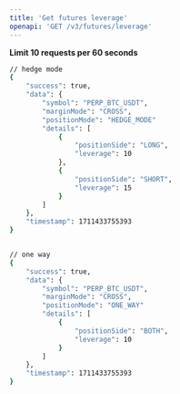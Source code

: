 ```yaml
---
title: 'Get futures leverage'
openapi: 'GET /v3/futures/leverage'
---
```

**Limit 10 requests per 60 seconds**  



<ResponseExample>

```bash
// hedge mode
{
    "success": true,
    "data": {
        "symbol": "PERP_BTC_USDT",
        "marginMode": "CROSS",
        "positionMode": "HEDGE_MODE"
        "details": [
            {
                "positionSide": "LONG",
                "leverage": 10
            },
            {
                "positionSide": "SHORT",
                "leverage": 15
            }
        ]
    },
    "timestamp": 1711433755393
}


// one way
{
    "success": true,
    "data": {
        "symbol": "PERP_BTC_USDT",
        "marginMode": "CROSS",
        "positionMode": "ONE_WAY"
        "details": [
            {
                "positionSide": "BOTH",
                "leverage": 10
            }
        ]
    },
    "timestamp": 1711433755393
}


```

</ResponseExample>
